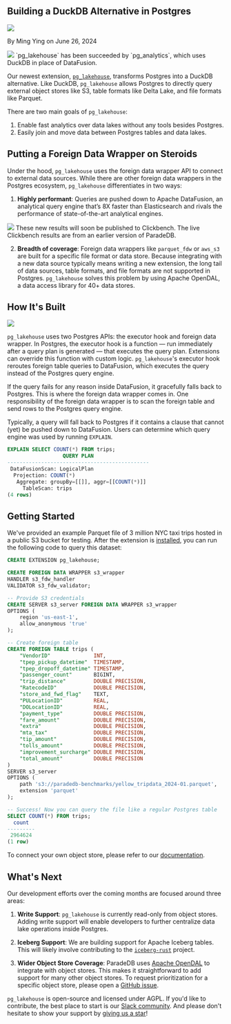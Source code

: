
## Building a DuckDB Alternative in Postgres

<div className="relative bottom-10 flex h-6 space-x-3">
  <Image src={Headshot} className="h-7 w-7 rounded-full" />
  <p className="relative top-3">By Ming Ying on June 26, 2024</p>
</div>

<Image src={SplashImage} className="rounded-xl" />

<Note>
  `pg_lakehouse` has been succeeded by `pg_analytics`, which uses DuckDB in
  place of DataFusion.
</Note>

Our newest extension, [`pg_lakehouse`](https://github.com/paradedb/paradedb/tree/dev/pg_lakehouse), transforms Postgres into a DuckDB alternative. Like DuckDB, `pg_lakehouse` allows Postgres to directly
query external object stores like S3, table formats like Delta Lake, and file formats like Parquet.

There are two main goals of `pg_lakehouse`:

1. Enable fast analytics over data lakes without any tools besides Postgres.
2. Easily join and move data between Postgres tables and data lakes.

## Putting a Foreign Data Wrapper on Steroids

Under the hood, `pg_lakehouse` uses the foreign data wrapper API to connect to external data sources. While there are other foreign data wrappers in the Postgres ecosystem, `pg_lakehouse` differentiates in two ways:

1. **Highly performant**: Queries are pushed down to Apache DataFusion, an analytical query engine that’s 8X faster than Elasticsearch and rivals the performance of state-of-the-art analytical engines.

<Image src={BenchmarkImage} className="rounded-xl" />

<Note>
  These new results will soon be published to Clickbench. The live Clickbench
  results are from an earlier version of ParadeDB.
</Note>

2. **Breadth of coverage**: Foreign data wrappers like `parquet_fdw` or `aws_s3` are built for a specific file format or data store. Because integrating with a new data source typically means writing a new extension, the long tail of data sources, table formats, and file formats are not supported in Postgres.
   `pg_lakehouse` solves this problem by using Apache OpenDAL, a data access library for 40+ data stores.

## How It's Built

<Image src={ArchitectureImage} className="rounded-xl" />

`pg_lakehouse` uses two Postgres APIs: the executor hook and foreign data wrapper. In Postgres, the executor hook is a function — run immediately after a query plan is generated — that
executes the query plan. Extensions can override this function with custom logic. `pg_lakehouse`'s executor hook reroutes foreign table queries to DataFusion, which executes
the query instead of the Postgres query engine.

If the query fails for any reason inside DataFusion, it gracefully falls back to Postgres. This is where the foreign data wrapper comes in. One responsibility of the foreign
data wrapper is to scan the foreign table and send rows to the Postgres query engine.

Typically, a query will fall back to Postgres if it contains a clause that cannot (yet) be pushed down to DataFusion. Users can determine which query engine was used by running
`EXPLAIN`.

```sql SQL
EXPLAIN SELECT COUNT(*) FROM trips;
                  QUERY PLAN
----------------------------------------------
 DataFusionScan: LogicalPlan
  Projection: COUNT(*)
   Aggregate: groupBy=[[]], aggr=[[COUNT(*)]]
     TableScan: trips
(4 rows)
```

## Getting Started

We've provided an example Parquet file of 3 million NYC taxi trips hosted in a public S3 bucket for testing. After the extension
is [installed](https://github.com/paradedb/paradedb/tree/dev/pg_search#installation), you can run the following code to query this dataset:

```sql
CREATE EXTENSION pg_lakehouse;

CREATE FOREIGN DATA WRAPPER s3_wrapper
HANDLER s3_fdw_handler
VALIDATOR s3_fdw_validator;

-- Provide S3 credentials
CREATE SERVER s3_server FOREIGN DATA WRAPPER s3_wrapper
OPTIONS (
    region 'us-east-1',
    allow_anonymous 'true'
);

-- Create foreign table
CREATE FOREIGN TABLE trips (
    "VendorID"              INT,
    "tpep_pickup_datetime"  TIMESTAMP,
    "tpep_dropoff_datetime" TIMESTAMP,
    "passenger_count"       BIGINT,
    "trip_distance"         DOUBLE PRECISION,
    "RatecodeID"            DOUBLE PRECISION,
    "store_and_fwd_flag"    TEXT,
    "PULocationID"          REAL,
    "DOLocationID"          REAL,
    "payment_type"          DOUBLE PRECISION,
    "fare_amount"           DOUBLE PRECISION,
    "extra"                 DOUBLE PRECISION,
    "mta_tax"               DOUBLE PRECISION,
    "tip_amount"            DOUBLE PRECISION,
    "tolls_amount"          DOUBLE PRECISION,
    "improvement_surcharge" DOUBLE PRECISION,
    "total_amount"          DOUBLE PRECISION
)
SERVER s3_server
OPTIONS (
    path 's3://paradedb-benchmarks/yellow_tripdata_2024-01.parquet',
    extension 'parquet'
);

-- Success! Now you can query the file like a regular Postgres table
SELECT COUNT(*) FROM trips;
  count
---------
 2964624
(1 row)
```

To connect your own object store, please refer to our [documentation](https://docs.paradedb.com/analytics/quickstart).

## What's Next

Our development efforts over the coming months are focused around three areas:

1. **Write Support**: `pg_lakehouse` is currently read-only from object stores. Adding write support will enable developers to
   further centralize data lake operations inside Postgres.

2. **Iceberg Support**: We are building support for Apache Iceberg tables. This will likely involve contributing to the [`iceberg-rust`](https://github.com/apache/iceberg-rust)
   project.

3. **Wider Object Store Coverage**: ParadeDB uses [Apache OpenDAL](https://github.com/apache/opendal) to integrate with object stores. This makes it
   straightforward to add support for many other object stores. To request prioritization for a specific object store, please open a
   [GitHub issue](https://github.com/paradedb/paradedb/issues).

`pg_lakehouse` is open-source and licensed under AGPL. If you'd like to contribute, the best place to start is our
[Slack community](https://join.slack.com/t/paradedbcommunity/shared_invite/zt-2lkzdsetw-OiIgbyFeiibd1DG~6wFgTQ). And please don't hesitate to show your support by
[giving us a star](https://github.com/paradedb/paradedb)!
